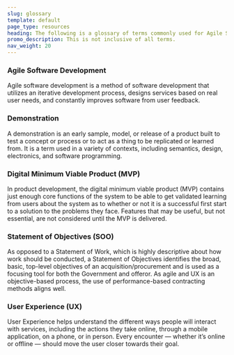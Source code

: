 ```yaml
---
slug: glossary
template: default
page_type: resources
heading: The following is a glossary of terms commonly used for Agile Software Development Services
promo_description: This is not inclusive of all terms.
nav_weight: 20
---
```

### Agile Software Development
Agile software development is a method of software development that utilizes an iterative development process, designs services based on real user needs, and constantly improves software from user feedback. 

### Demonstration
A demonstration is an early sample, model, or release of a product built to test a concept or process or to act as a thing to be replicated or learned from. It is a term used in a variety of contexts, including semantics, design, electronics, and software programming.

### Digital Minimum Viable Product (MVP)
In product development, the digital minimum viable product (MVP) contains just enough core functions of the system to be able to get validated learning from users about the system as to whether or not it is a successful first start to a solution to the problems they face. Features that may be useful, but not essential, are not considered until the MVP is delivered. 

### Statement of Objectives (SOO)
As opposed to a Statement of Work, which is highly descriptive about how work should be conducted, a Statement of Objectives identifies the broad, basic, top-level objectives of an acquisition/procurement and is used as a focusing tool for both the Government and offeror. As agile and UX is an objective-based process, the use of performance-based contracting methods aligns well.

### User Experience (UX)
User Experience helps understand the different ways people will interact with services, including the actions they take online, through a mobile application, on a phone, or in person. Every encounter — whether it’s online or offline — should move the user closer towards their goal.
